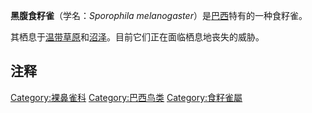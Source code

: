 {{Speciesbox
| name = 黑腹食籽雀
| image = Sporophila melanogaster - Black-bellied seedeater (male).jpg
| status = NT
| status_system = IUCN3.1
| status_ref = <ref>{{IUCN|id=22723509 |title=''Sporophila melanogaster'' |assessors=[[BirdLife_International|BirdLife International]] |version=2013.2 |year=2012 |accessdate=26 November 2013}}</ref>
| genus = Sporophila
| species = melanogaster
| authority = ([[August_von_Pelzeln|Pelzeln]], 1870)
}}
'''黑腹食籽雀'''（学名：''Sporophila melanogaster''）是[[巴西|巴西]]特有的一种食籽雀。

其栖息于[[温带草原|温带草原]]和[[沼泽|沼泽]]。目前它们正在面临栖息地丧失的威胁。

==注释==
{{Reflist}}
{{Taxonbar|from=Q1306486}}

[[Category:裸鼻雀科|Category:裸鼻雀科]]
[[Category:巴西鸟类|Category:巴西鸟类]]
[[Category:食籽雀屬|Category:食籽雀屬]]


{{Passeriformes-stub}}
